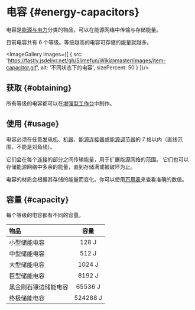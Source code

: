 
# 电容 {#energy-capacitors}

电容是[能源与电力](/Electric-Machines)分类的物品，可以在能源网络中传输与存储能量。

目前电容共有 6 个等级。等级越高的电容可存储的能量就越多。

<ImageGallery images={[
  {
    src: 'https://fastly.jsdelivr.net/gh/Slimefun/Wiki@master/images/item-capacitor.gif',
    alt: '不同状态下的电容',
    sizePercent: 50
  }
]}/>

## 获取 {#obtaining}

所有等级的电容都可以在[增强型工作台](/Enhanced-Crafting-Table)中制作。

## 使用 {#usage}

电容必须在任意[发电机](/Electric-Machines#energy-generation)、[机器](/Electric-Machines#machines)、[能源连接器](/Energy-Connector)或[能源调节器](/Energy-Regulator)的 7 格以内（直线范围，不能是对角线）。

它们会在每个连接的部分之间传输能量，用于扩展能源网络的范围。
它们也可以存储能源网络中多余的能量，直到存储满或被破坏为止。

电容的材质会根据其存储的能量而变化。你可以使用[万用表](/Technical-Gadgets#multimeter)来查看准确的数值。

## 容量 {#capacity}

每个等级的电容都有不同的容量。

| 物品 | 容量 |
| :-- | :--: |
| 小型储能电容 | 128 J |
| 中型储能电容 | 512 J |
| 大型储能电容 | 1024 J |
| 巨型储能电容 | 8192 J |
| 黑金刚石镶边储能电容 | 65536 J |
| 终极储能电容 | 524288 J |
